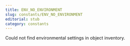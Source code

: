```yaml
---
title: ENV_NO_ENVIRONMENT
slug: constants/ENV_NO_ENVIRONMENT
editorial: stub
category: constants
---
```


<LSLConstant
	name="ENV_NO_ENVIRONMENT"
	type="integer"
	value="-3"
/>

Could not find environmental settings in object inventory.
